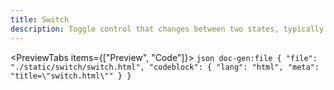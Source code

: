 ```yaml
---
title: Switch
description: Toggle control that changes between two states, typically used for enabling or disabling features.
---
```




<PreviewTabs items={["Preview", "Code"]}>
  <PreviewTab value="Preview">
    <ComponentPreview src="/switch/switch" />
  </PreviewTab>
  <PreviewTab value="Code">
    ```json doc-gen:file
    {
      "file": "./static/switch/switch.html",
      "codeblock": {
        "lang": "html",
        "meta": "title=\"switch.html\""
      }
    }
    ```
  </PreviewTab>
</PreviewTabs>
